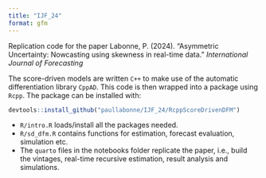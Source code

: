 ```yaml
---
title: "IJF_24"
format: gfm
---
```


Replication code for the paper
Labonne, P. (2024). "Asymmetric Uncertainty: Nowcasting using skewness in real-time data." *International Journal of Forecasting*

The score-driven models are written `C++` to make use of the automatic differentiation library `CppAD`. This code is then wrapped into a package using `Rcpp`. The package can be installed with:

```r
devtools::install_github("paullabonne/IJF_24/RcppScoreDrivenDFM")
```

* `R/intro.R` loads/install all the packages needed. 
* `R/sd_dfm.R` contains functions for estimation, forecast evaluation, simulation etc.
* The `quarto` files in the notebooks folder replicate the paper, i.e., build the vintages, real-time recursive estimation, result analysis and simulations.
